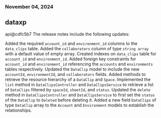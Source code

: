 ### November 04, 2024
## dataxp

api@cdfc5b7
The release notes include the following updates:

Added the required `account_id` and `environment_id` columns to the `data_clips` table. Added the `collaborators` column of type `string array` with a default value of empty array. Created indexes on `data_clips` table for `account_id` and `environment_id`. Added foreign key constraints for `account_id` and `environment_id` referencing the `accounts` and `environments` tables respectively. Updated the `DataClip` model to include the new `accountId`, `environmentId`, and `collaborators` fields. Added methods to retrieve the resource hierarchy of a `DataClip` and `Space`. Implemented the `list` method in `DataClipsController` and `DataClipsService` to retrieve a list of `DataClips` filtered by `spaceId`, `sheetId`, and `status`. Updated the `delete` method in `DataClipsController` and `DataClipsService` to first set the `status` of the `DataClip` to `Deleted` before deleting it. Added a new field `DataClips` of type `DataClip` array to the `Account` and `Environment` models to establish the relationships.